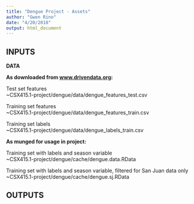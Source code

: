 ```yaml
---
title: "Dengue Project - Assets"
author: "Gwen Rino"
date: "4/20/2018"
output: html_document
---
```


## INPUTS

**DATA**

**As downloaded from [www.drivendata.org](www.drivendata.org):**

Test set features  
~CSX415.1-project/dengue/data/dengue_features_test.csv

Training set features  
~CSX415.1-project/dengue/data/dengue_features_train.csv

Training set labels  
~CSX415.1-project/dengue/data/dengue_labels_train.csv

**As munged for usage in project:**

Training set with labels and season variable  
~CSX415.1-project/dengue/cache/dengue.data.RData

Training set with labels and season variable, filtered for San Juan data only  
~CSX415.1-project/dengue/cache/dengue.sj.RData

## OUTPUTS


